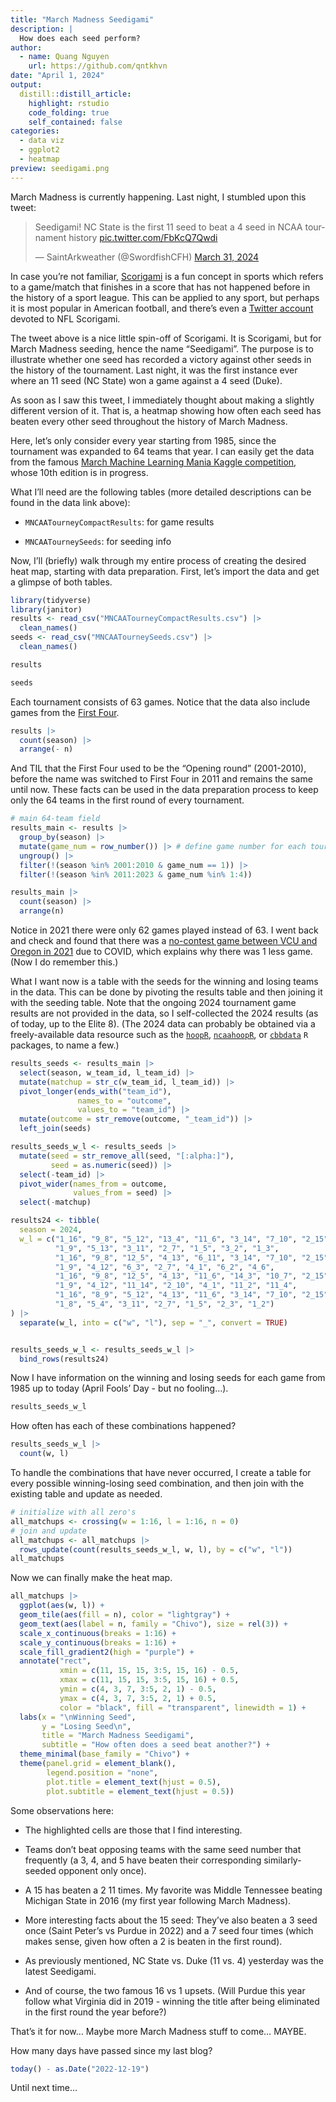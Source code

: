 ```yaml
---
title: "March Madness Seedigami"
description: |
  How does each seed perform?
author:
  - name: Quang Nguyen
    url: https://github.com/qntkhvn
date: "April 1, 2024"
output:
  distill::distill_article:
    highlight: rstudio
    code_folding: true
    self_contained: false
categories:
  - data viz
  - ggplot2
  - heatmap
preview: seedigami.png
---
```


March Madness is currently happening. Last night, I stumbled upon this tweet:

<blockquote class="twitter-tweet"><p lang="en" dir="ltr">Seedigami! NC State is the first 11 seed to beat a 4 seed in NCAA tournament history <a href="https://t.co/FbKcQ7Qwdi">pic.twitter.com/FbKcQ7Qwdi</a></p>&mdash; SaintArkweather (@SwordfishCFH) <a href="https://twitter.com/SwordfishCFH/status/1774581526371389448?ref_src=twsrc%5Etfw">March 31, 2024</a></blockquote> <script async src="https://platform.twitter.com/widgets.js" charset="utf-8"></script>

In case you're not familiar, [Scorigami](https://en.wikipedia.org/wiki/Scorigami) is a fun concept in sports which refers to a game/match that finishes in a score that has not happened before in the history of a sport league.
This can be applied to any sport, but perhaps it is most popular in American football, and there's even a [Twitter account](https://twitter.com/nfl_scorigami) devoted to NFL Scorigami.

The tweet above is a nice little spin-off of Scorigami. It is Scorigami, but for March Madness seeding, hence the name "Seedigami". The purpose is to illustrate whether one seed has recorded a victory against other seeds in the history of the tournament. Last night, it was the first instance ever where an 11 seed (NC State) won a game against a 4 seed (Duke).

As soon as I saw this tweet, I immediately thought about making a slightly different version of it.
That is, a heatmap showing how often each seed has beaten every other seed throughout the history of March Madness.

Here, let's only consider every year starting from 1985, since the tournament was expanded to 64 teams that year.
I can easily get the data from the famous [March Machine Learning Mania Kaggle competition](https://www.kaggle.com/competitions/march-machine-learning-mania-2024/data), whose 10th edition is in progress.

What I'll need are the following tables (more detailed descriptions can be found in the data link above):

* `MNCAATourneyCompactResults`: for game results

* `MNCAATourneySeeds`: for seeding info

Now, I'll (briefly) walk through my entire process of creating the desired heat map, starting with data preparation. First, let's import the data and get a glimpse of both tables.

```r
library(tidyverse)
library(janitor)
results <- read_csv("MNCAATourneyCompactResults.csv") |> 
  clean_names()
seeds <- read_csv("MNCAATourneySeeds.csv") |> 
  clean_names()
```

```r
results
```

```r
seeds
```


Each tournament consists of 63 games. Notice that the data also include games from the [First Four](https://en.wikipedia.org/wiki/First_Four).

```r
results |> 
  count(season) |> 
  arrange(- n)
```

And TIL that the First Four used to be the "Opening round" (2001-2010), before the name was switched to First Four in 2011 and remains the same until now. These facts can be used in the data preparation process to keep only the 64 teams in the first round of every tournament.

```r
# main 64-team field
results_main <- results |> 
  group_by(season) |>
  mutate(game_num = row_number()) |> # define game number for each tournament
  ungroup() |>
  filter(!(season %in% 2001:2010 & game_num == 1)) |> 
  filter(!(season %in% 2011:2023 & game_num %in% 1:4))

results_main |> 
  count(season) |> 
  arrange(n)
```

Notice in 2021 there were only 62 games played instead of 63. I went back and check and found that there was a [no-contest game between VCU and Oregon in 2021](https://www.espn.com/mens-college-basketball/story/_/id/31102709/oregon-vcu-declared-no-contest-due-covid-19-protocols-ducks-advance) due to COVID, which explains why there was 1 less game. (Now I do remember this.)

What I want now is a table with the seeds for the winning and losing teams in the data. This can be done by pivoting the results table and then joining it with the seeding table.
Note that the ongoing 2024 tournament game results are not provided in the data, so I self-collected the 2024 results (as of today, up to the Elite 8).
(The 2024 data can probably be obtained via a freely-available data resource such as the [`hoopR`](https://hoopr.sportsdataverse.org/), [`ncaahoopR`](https://github.com/lbenz730/ncaahoopR), or [`cbbdata`](https://cbbdata.aweatherman.com) `R` packages, to name a few.)

```r
results_seeds <- results_main |> 
  select(season, w_team_id, l_team_id) |> 
  mutate(matchup = str_c(w_team_id, l_team_id)) |> 
  pivot_longer(ends_with("team_id"),
               names_to = "outcome",
               values_to = "team_id") |>
  mutate(outcome = str_remove(outcome, "_team_id")) |> 
  left_join(seeds)

results_seeds_w_l <- results_seeds |> 
  mutate(seed = str_remove_all(seed, "[:alpha:]"),
         seed = as.numeric(seed)) |> 
  select(-team_id) |> 
  pivot_wider(names_from = outcome,
              values_from = seed) |> 
  select(-matchup)

results24 <- tibble(
  season = 2024,
  w_l = c("1_16", "9_8", "5_12", "13_4", "11_6", "3_14", "7_10", "2_15",
          "1_9", "5_13", "3_11", "2_7", "1_5", "3_2", "1_3",
          "1_16", "9_8", "12_5", "4_13", "6_11", "3_14", "7_10", "2_15",
          "1_9", "4_12", "6_3", "2_7", "4_1", "6_2", "4_6",
          "1_16", "9_8", "12_5", "4_13", "11_6", "14_3", "10_7", "2_15",
          "1_9", "4_12", "11_14", "2_10", "4_1", "11_2", "11_4",
          "1_16", "8_9", "5_12", "4_13", "11_6", "3_14", "7_10", "2_15",
          "1_8", "5_4", "3_11", "2_7", "1_5", "2_3", "1_2")
) |> 
  separate(w_l, into = c("w", "l"), sep = "_", convert = TRUE)


results_seeds_w_l <- results_seeds_w_l |> 
  bind_rows(results24)
```

Now I have information on the winning and losing seeds for each game from 1985 up to today (April Fools' Day - but no fooling...). 

```r
results_seeds_w_l
```

How often has each of these combinations happened?

```r
results_seeds_w_l |> 
  count(w, l)
```

To handle the combinations that have never occurred, I create a table for every possible winning-losing seed combination, and then join with the existing table and update as needed.

```r
# initialize with all zero's
all_matchups <- crossing(w = 1:16, l = 1:16, n = 0)
# join and update
all_matchups <- all_matchups |> 
  rows_update(count(results_seeds_w_l, w, l), by = c("w", "l"))
all_matchups
```

Now we can finally make the heat map.

```r
all_matchups |> 
  ggplot(aes(w, l)) +
  geom_tile(aes(fill = n), color = "lightgray") +
  geom_text(aes(label = n, family = "Chivo"), size = rel(3)) +
  scale_x_continuous(breaks = 1:16) +
  scale_y_continuous(breaks = 1:16) +
  scale_fill_gradient2(high = "purple") +
  annotate("rect", 
           xmin = c(11, 15, 15, 3:5, 15, 16) - 0.5,
           xmax = c(11, 15, 15, 3:5, 15, 16) + 0.5,
           ymin = c(4, 3, 7, 3:5, 2, 1) - 0.5,
           ymax = c(4, 3, 7, 3:5, 2, 1) + 0.5, 
           color = "black", fill = "transparent", linewidth = 1) +
  labs(x = "\nWinning Seed",
       y = "Losing Seed\n",
       title = "March Madness Seedigami",
       subtitle = "How often does a seed beat another?") +
  theme_minimal(base_family = "Chivo") +
  theme(panel.grid = element_blank(),
        legend.position = "none",
        plot.title = element_text(hjust = 0.5),
        plot.subtitle = element_text(hjust = 0.5))
```

Some observations here:

* The highlighted cells are those that I find interesting.

* Teams don't beat opposing teams with the same seed number that frequently (a 3, 4, and 5 have beaten their corresponding similarly-seeded opponent only once).

* A 15 has beaten a 2 11 times. My favorite was Middle Tennessee beating Michigan State in 2016 (my first year following March Madness).

* More interesting facts about the 15 seed: They've also beaten a 3 seed once (Saint Peter's vs Purdue in 2022) and a 7 seed four times (which makes sense, given how often a 2 is beaten in the first round).

* As previously mentioned, NC State vs. Duke (11 vs. 4) yesterday was the latest Seedigami.

* And of course, the two famous 16 vs 1 upsets. (Will Purdue this year follow what Virginia did in 2019 - winning the title after being eliminated in the first round the year before?)

That's it for now... Maybe more March Madness stuff to come... MAYBE.

How many days have passed since my last blog?

```r
today() - as.Date("2022-12-19")
```

Until next time...



